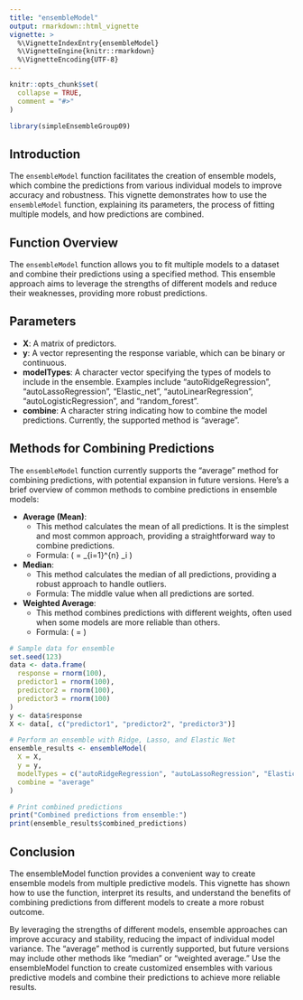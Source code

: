 ```yaml
---
title: "ensembleModel"
output: rmarkdown::html_vignette
vignette: >
  %\VignetteIndexEntry{ensembleModel}
  %\VignetteEngine{knitr::rmarkdown}
  %\VignetteEncoding{UTF-8}
---
```


```r
knitr::opts_chunk$set(
  collapse = TRUE,
  comment = "#>"
)
```

```r
library(simpleEnsembleGroup09)
```


## Introduction

The `ensembleModel` function facilitates the creation of ensemble models, which combine the predictions from various individual models to improve accuracy and robustness. This vignette demonstrates how to use the `ensembleModel` function, explaining its parameters, the process of fitting multiple models, and how predictions are combined.

## Function Overview

The `ensembleModel` function allows you to fit multiple models to a dataset and combine their predictions using a specified method. This ensemble approach aims to leverage the strengths of different models and reduce their weaknesses, providing more robust predictions.

## Parameters

- **X**: A matrix of predictors.
- **y**: A vector representing the response variable, which can be binary or continuous.
- **modelTypes**: A character vector specifying the types of models to include in the ensemble. Examples include "autoRidgeRegression", "autoLassoRegression", "Elastic_net", "autoLinearRegression", "autoLogisticRegression", and "random_forest".
- **combine**: A character string indicating how to combine the model predictions. Currently, the supported method is "average".

## Methods for Combining Predictions

The `ensembleModel` function currently supports the "average" method for combining predictions, with potential expansion in future versions. Here's a brief overview of common methods to combine predictions in ensemble models:

- **Average (Mean)**:
  - This method calculates the mean of all predictions. It is the simplest and most common approach, providing a straightforward way to combine predictions.
  - Formula: \( \text{average} = \frac{1}{n} \sum_{i=1}^{n} \text{predictions}_i \)

- **Median**:
  - This method calculates the median of all predictions, providing a robust approach to handle outliers.
  - Formula: The middle value when all predictions are sorted.

- **Weighted Average**:
  - This method combines predictions with different weights, often used when some models are more reliable than others.
  - Formula: \( \text{weighted average} = \frac{\sum_{i=1}^{n} \text{weights}_i \times \text{predictions}_i}{\sum_{i=1}^{n} \text{weights}_i} \)

```r
# Sample data for ensemble
set.seed(123)
data <- data.frame(
  response = rnorm(100),
  predictor1 = rnorm(100),
  predictor2 = rnorm(100),
  predictor3 = rnorm(100)
)
y <- data$response
X <- data[, c("predictor1", "predictor2", "predictor3")]

# Perform an ensemble with Ridge, Lasso, and Elastic Net
ensemble_results <- ensembleModel(
  X = X,
  y = y,
  modelTypes = c("autoRidgeRegression", "autoLassoRegression", "Elastic_net"),
  combine = "average"
)

# Print combined predictions
print("Combined predictions from ensemble:")
print(ensemble_results$combined_predictions)

```

## Conclusion

The ensembleModel function provides a convenient way to create ensemble models from multiple predictive models. This vignette has shown how to use the function, interpret its results, and understand the benefits of combining predictions from different models to create a more robust outcome.

By leveraging the strengths of different models, ensemble approaches can improve accuracy and stability, reducing the impact of individual model variance. The "average" method is currently supported, but future versions may include other methods like "median" or "weighted average." Use the ensembleModel function to create customized ensembles with various predictive models and combine their predictions to achieve more reliable results.
